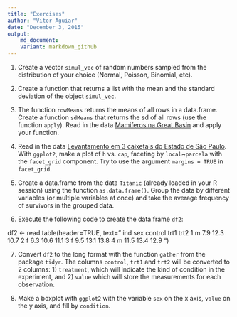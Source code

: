 ```yaml
---
title: "Exercises"
author: "Vitor Aguiar"
date: "December 3, 2015"
output: 
    md_document:
    variant: markdown_github
---
```


1. Create a vector `simul_vec` of random numbers sampled from the distribution of your choice (Normal, Poisson, Binomial, etc).

2. Create a function that returns a list with the mean and the standard deviation of the object `simul_vec`.

3. The function `rowMeans` returns the means of all rows in a data.frame. Create a function `sdMeans` that returns the sd of all rows (use the function `apply`). Read in the data [Mamiferos na Great Basin](http://ecologia.ib.usp.br/bie5782/lib/exe/fetch.php?media=dados:gbmam93.csv) and apply your function.

4. Read in the data [Levantamento em 3 caixetais do Estado de São Paulo](http://ecologia.ib.usp.br/bie5782/lib/exe/fetch.php?media=dados:caixeta.csv). With `ggplot2`, make a plot of `h` vs. `cap`, faceting by `local`~`parcela` with the `facet_grid` component. Try to use the argument `margins = TRUE` in `facet_grid`.

5. Create a data.frame from the data `Titanic` (already loaded in your R session) using the function `as.data.frame()`. Group the data by different variables (or multiple variables at once) and take the average frequency of survivors in the grouped data.

6. Execute the following code to create the data.frame `df2`:

df2 <- read.table(header=TRUE, text="
  ind  sex control trt1  trt2
  1  m 7.9 12.3  10.7
  2  f 6.3 10.6  11.1
  3  f 9.5 13.1  13.8
  4  m 11.5  13.4  12.9
")

7. Convert `df2` to the long format with the function `gather` from the package `tidyr`. The columns `control`, `trt1` and `trt2` will be converted to 2 columns: 1) `treatment`, which will indicate the kind of condition in the experiment, and 2) `value` which will store the measurements for each observation.

8. Make a boxplot with `ggplot2` with the variable `sex` on the x axis, `value` on the y axis, and fill by `condition`.